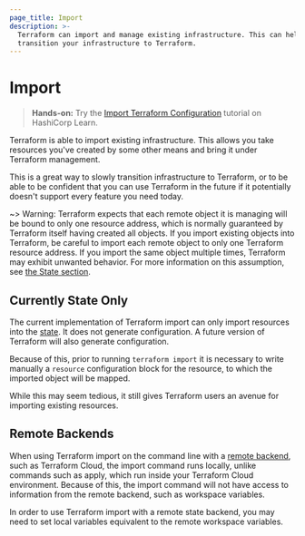 ```yaml
---
page_title: Import
description: >-
  Terraform can import and manage existing infrastructure. This can help you
  transition your infrastructure to Terraform.
---
```


# Import

> **Hands-on:** Try the [Import Terraform Configuration](https://learn.hashicorp.com/tutorials/terraform/state-import?in=terraform/state&utm_source=WEBSITE&utm_medium=WEB_IO&utm_offer=ARTICLE_PAGE&utm_content=DOCS) tutorial on HashiCorp Learn.

Terraform is able to import existing infrastructure. This allows you take
resources you've created by some other means and bring it under Terraform
management.

This is a great way to slowly transition infrastructure to Terraform, or
to be able to be confident that you can use Terraform in the future if it
potentially doesn't support every feature you need today.

~> Warning: Terraform expects that each remote object it is managing will be
bound to only one resource address, which is normally guaranteed by Terraform
itself having created all objects. If you import existing objects into Terraform,
be careful to import each remote object to only one Terraform resource address.
If you import the same object multiple times, Terraform may exhibit unwanted
behavior. For more information on this assumption, see
[the State section](/language/state/).

## Currently State Only

The current implementation of Terraform import can only import resources
into the [state](/language/state/). It does not generate configuration. A future
version of Terraform will also generate configuration.

Because of this, prior to running `terraform import` it is necessary to write
manually a `resource` configuration block for the resource, to which the
imported object will be mapped.

While this may seem tedious, it still gives Terraform users an avenue for
importing existing resources.

## Remote Backends

When using Terraform import on the command line with a [remote
backend](/language/settings/backends/remote), such as Terraform Cloud, the import
command runs locally, unlike commands such as apply, which run inside your
Terraform Cloud environment. Because of this, the import command will not have
access to information from the remote backend, such as workspace variables.

In order to use Terraform import with a remote state backend, you may need to
set local variables equivalent to the remote workspace variables.
